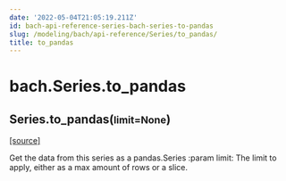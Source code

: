 ```yaml
---
date: '2022-05-04T21:05:19.211Z'
id: bach-api-reference-series-bach-series-to-pandas
slug: /modeling/bach/api-reference/Series/to_pandas/
title: to_pandas
---
```


# bach.Series.to_pandas

<div className="method">

<h2 className="signature-method"><span className="additional-name">Series.</span><span className="name">to_pandas(</span><small className="parameter-list"><span className="parameter" id="limit">limit=None</span></small>)</h2>


&#8203;<span className="view-source">[[source]](https://github.com/objectiv/objectiv-analytics/blob/main/bach/bach/series/series.py)</span>

<div className="content">

Get the data from this series as a pandas.Series
:param limit: The limit to apply, either as a max amount of rows or a slice.


</div>


</div>
